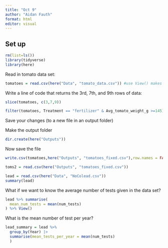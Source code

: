 ```yaml
---
title: "Oct 9"
author: "Aidan Fauth"
format: html
editor: visual
---
```


## Set up

```r
rm(list=ls())
library(tidyverse)
library(here)
```

Read in tomato data set:

```r
tomatoes = read.csv(here("Data", "tomato_data.csv")) #use View() makes it easier to see
```

Write a line of code that returns the 3rd, 7th, and 9th rows of data:

```r
slice(tomatoes, c(3,7,9))
```

```r
filter(tomatoes, Treatment == "fertilizer" & Avg_tomato_weight_g >=145)
```

Save your changes (to a new file in an output folder)

Make the output folder

```r
dir.create(here("Outputs"))
```

Now save the file

```r
write.csv(tomatoes,here("Outputs", "tomatoes_fixed.csv"),row.names = FALSE)
```

```r
toms2 = read.csv(here("Outputs", "tomatoes_fixed.csv"))
```

```r
lead = read.csv(here("Data", "NoColead.csv"))
summary(lead)
```

What if we want to know the average number of tests given in the data set?

```r
lead %>% summarise(
  mean_num_tests = mean(num_tests)
) %>% View()
```

What is the mean number of test per year?

```r
lead_summary = lead %>% 
  group_by(Year) |>
  summarise(mean_tests_per_year = mean(num_tests)
  )
```
